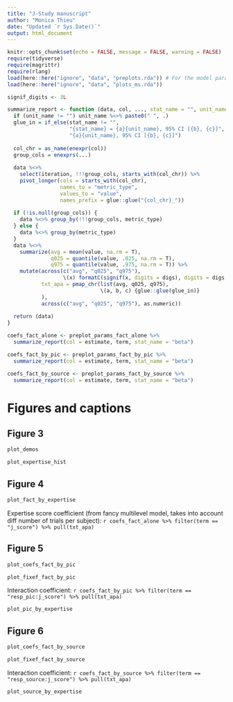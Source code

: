 ```yaml
---
title: "J-Study manuscript"
author: "Monica Thieu"
date: "Updated `r Sys.Date()`"
output: html_document
---
```


```r
knitr::opts_chunk$set(echo = FALSE, message = FALSE, warning = FALSE)
require(tidyverse)
require(magrittr)
require(rlang)
load(here::here("ignore", "data", "preplots.rda")) # For the model params
load(here::here("ignore", "data", "plots_ms.rda"))

signif_digits <- 3L
```

```r
summarize_report <- function (data, col, ..., stat_name = "", unit_name = "", digs = signif_digits) {
  if (unit_name != "") unit_name %<>% paste0(" ", .)
  glue_in = if_else(stat_name != "",
                    "{stat_name} = {a}{unit_name}, 95% CI [{b}, {c}]",
                    "{a}{unit_name}, 95% CI [{b}, {c}]")
  
  col_chr = as_name(enexpr(col))
  group_cols = enexprs(...)
  
  data %<>%
    select(iteration, !!!group_cols, starts_with(col_chr)) %>%
    pivot_longer(cols = starts_with(col_chr),
                 names_to = "metric_type",
                 values_to = "value",
                 names_prefix = glue::glue("{col_chr}_"))
  
  if (!is.null(group_cols)) {
    data %<>% group_by(!!!group_cols, metric_type)
  } else {
    data %<>% group_by(metric_type)
  }
  data %<>%
    summarize(avg = mean(value, na.rm = T),
              q025 = quantile(value, .025, na.rm = T),
              q975 = quantile(value, .975, na.rm = T)) %>% 
    mutate(across(c("avg", "q025", "q975"),
                  \(x) formatC(signif(x, digits = digs), digits = digs, format = "fg", flag = "#", mode = "double")),
           txt_apa = pmap_chr(list(avg, q025, q975),
                              \(a, b, c) {glue::glue(glue_in)}
           ),
           across(c("avg", "q025", "q975"), as.numeric))
  
  return (data)
}

coefs_fact_alone <- preplot_params_fact_alone %>%
  summarize_report(col = estimate, term, stat_name = "beta")

coefs_fact_by_pic <- preplot_params_fact_by_pic %>%
  summarize_report(col = estimate, term, stat_name = "beta")

coefs_fact_by_source <- preplot_params_fact_by_source %>%
  summarize_report(col = estimate, term, stat_name = "beta")
```


# Figures and captions

## Figure 3

```r
plot_demos
```

```r
plot_expertise_hist
```

## Figure 4

```r
plot_fact_by_expertise
```

Expertise score coefficient (from fancy multilevel model, takes into account diff number of trials per subject): `r coefs_fact_alone %>% filter(term == "j_score") %>% pull(txt_apa)`

## Figure 5

```r
plot_coefs_fact_by_pic
```

```r
plot_fixef_fact_by_pic
```

Interaction coefficient: `r coefs_fact_by_pic %>% filter(term == "resp_pic:j_score") %>% pull(txt_apa)`

```r
plot_pic_by_expertise
```


## Figure 6

```r
plot_coefs_fact_by_source
```

```r
plot_fixef_fact_by_source
```

Interaction coefficient: `r coefs_fact_by_source %>% filter(term == "resp_source:j_score") %>% pull(txt_apa)`

```r
plot_source_by_expertise
```


<!--
# OLD STUFF I FOUND IN HERE: Intro

Derpy abstract for myself:

Individual behavioral differences in human memory pay testament to the complexity of our memory systems. Studying people performing at extremes of the memory spectrum can help us learn more about memory systems as they might function in the typical individual. However, memory, especially superior memory, is not a single construct. People may exhibit markedly strong memory in a variety of ways, each of which might rely on a different feature of the memory system. Nearly all research on people with superior memory has focused on superior memorizers, or individuals with the ability, through some combination of untrained and trained strategy, to quickly encode large amounts of information, typically otherwise meaningless, and retrieve it with high accuracy. 

Not all feats of impressive memory involve encoding large bodies of information at once, whether incidental or intentional. Other feats of memory are (or appear) more retrieval-based. Trivia games are one popular example, where competitors attempt to retrieve the most general knowledge, often as quickly as possible. Trivia experts are able to rapidly retrieve a broad range of facts, often having first encoded these facts years in the past. Notably, they often do this without apparent use of any memorization strategy [CITE]. Given two people with approximately equivalent life experience, and exposure to general knowledge through schooling, what leads one person to be more successful in retaining and/or retrieving facts in a cued recall situation?

Basic outline:

- Episodic and semantic memory: separate? intertwined?
    - MTL amnesics perform worse than controls on semantic fluency tasks (name exemplars of X category) that can be solved with an autobiographical episodic strategy [e.g. @Greenberg:2009fq; @Sheldon:2012ju]
    - To the degree that a task is not "process-pure," we are likely to observe interdependencies between semantic and episodic memory if both might be individually contributing to task performance. But what about semantic memory tasks that do not have obvious episodic strategies, typically those that are speeded enough to preclude episodic elaboration?
        - Participants making famous/nonfamous judgments of names, and reading names out loud, are faster to judge/read famous names with greater autobiographical significance, such that those names are more likely to be associated with autobiographical memories [@Westmacott:2003ee]
        - Participants make lexical decisions about studied words faster for words they will later "remember" vs "know" [@Sheldon:2010cd]. The authors suggest this provides evidence for ecphory or some other fast episodic retrieval component
        - Ecphoric signals may be detected _early_ during old/new recognition trials [@Waldhauser:2016fx]
        - Can this putative ecphory also support complex semantic retrieval, like answering general knowledge questions?
- What can studying trivia experts tell us about overlap between episodic and semantic memory?
    - individual differences in ecphoric strength at retrieval could contribute to 
    - detect differing contributions of encoding- and retrieval-stage processes to overall retrieval success
    - 
- What can studying trivia experts tell us that studying other special populations doesn't?
    - Relative to **amnesic patients:** patient work allows us to make critical claims about necessary and sufficient contributions of different structures/systems to memory tasks. However, these conclusions might not apply at the other end of the spectrum. Said otherwise, the contribution of "pure" episodic vs semantic components to task performance might not vary linearly with episodic and semantic memory ability all the way along the spectrum from impaired to exceptional.
    - Relative to folks with **highly superior autobiographical memory:** Most people with HSAM who have been documented in case and group studies fail to show superior memory for historical events that happened before they were born. General knowledge expertise seems epiphenomenal to superior memory for current events as a subset of autobiographical memory [@McGaugh:2014jh]
    - Relative to **memory champions:** modern memory champions deploy deliberate mnemonic strategies to encode huge amounts of information in a single sitting. General knowledge generally is acquired bit by bit and then tested at once, as opposed to having to encode at once and retrieve at once. Memory champions SEEM (cite? hard to find when people test this stuff) not to show above average general knowledge

    
- What research has been done on superior memory?
    - Superior memorizers
    - (MAYBE SCRATCH) savants?
    - Highly superior autobiographical memory
- What can studying trivia experts tell us that studying other superior memory groups doesn't?
    - Trivia expertise might be more likely to derive from innate memory differences than superior memorization, which tends to rely on becoming facile with a strategy
    - Trivia facts, as must anything else, must be encoded through episodic mechanisms, but once encoded, are considered squarely within the domain of semantic memory. Studying trivia memory can tell us a lot about the putative boundary between episodic and semantic memory
    - [@Brandt:2017cd]
- What research has been done on general knowledge capacity as its own memory construct?
- Thus, the current study
-->
